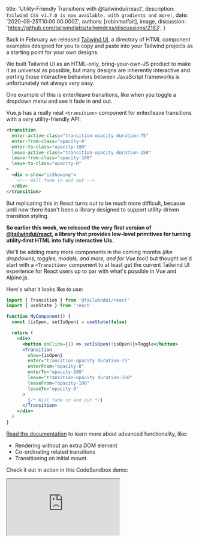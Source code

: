 
  title: 'Utility-Friendly Transitions with @tailwindui/react',
  description: `Tailwind CSS v1.7.0 is now available, with gradients and more!`,
  date: '2020-08-25T10:00:00.000Z',
  authors: [robinmalfait],
  image,
  discussion: 'https://github.com/tailwindlabs/tailwindcss/discussions/2183',
}

Back in February we released [Tailwind UI](https://tailwindui.com), a directory of HTML component examples designed for you to copy and paste into your Tailwind projects as a starting point for your own designs.

We built Tailwind UI as an HTML-only, bring-your-own-JS product to make it as universal as possible, but many designs are inherently interactive and porting those interactive behaviors between JavaScript frameworks is unfortunately not always very easy.

One example of this is enter/leave transitions, like when you toggle a dropdown menu and see it fade in and out.

<!--more-->

Vue.js has a really neat `<transition>` component for enter/leave transitions with a very utility-friendly API:

```html
<transition
  enter-active-class="transition-opacity duration-75"
  enter-from-class="opacity-0"
  enter-to-class="opacity-100"
  leave-active-class="transition-opacity duration-150"
  leave-from-class="opacity-100"
  leave-to-class="opacity-0"
>
  <div v-show="isShowing">
    <!-- Will fade in and out -->
  </div>
</transition>
```

But replicating this in React turns out to be much more difficult, because until now there hasn't been a library designed to support utility-driven transition styling.

**So earlier this week, we released the very first version of [@tailwindui/react](https://github.com/tailwindlabs/tailwindui-react), a library that provides low-level primitives for turning utility-first HTML into fully interactive UIs.**

We'll be adding many more components in the coming months _(like dropdowns, toggles, modals, and more, and for Vue too!)_ but thought we'd start with a `<Transition>` component to at least get the current Tailwind UI experience for React users up to par with what's possible in Vue and Alpine.js.

Here's what it looks like to use:

```jsx
import { Transition } from '@tailwindui/react'
import { useState } from 'react'

function MyComponent() {
  const [isOpen, setIsOpen] = useState(false)

  return (
    <div>
      <button onClick={() => setIsOpen(!isOpen)}>Toggle</button>
      <Transition
        show={isOpen}
        enter="transition-opacity duration-75"
        enterFrom="opacity-0"
        enterTo="opacity-100"
        leave="transition-opacity duration-150"
        leaveFrom="opacity-100"
        leaveTo="opacity-0"
      >
        {/* Will fade in and out */}
      </Transition>
    </div>
  )
}
```

[Read the documentation](https://github.com/tailwindlabs/tailwindui-react) to learn more about advanced functionality, like:

- Rendering without an extra DOM element
- Co-ordinating related transitions
- Transitioning on initial mount.

Check it out in action in this CodeSandbox demo:

<iframe
  src="https://codesandbox.io/embed/dreamy-villani-1lz49?fontsize=14&hidenavigation=1&module=%2Fsrc%2FApp.js&view=preview"
  style={{ height: 500 }}
  className="w-full rounded-md overflow-hidden"
  title="dreamy-villani-1lz49"
  allow="accelerometer; ambient-light-sensor; camera; encrypted-media; geolocation; gyroscope; hid; microphone; midi; payment; usb; vr; xr-spatial-tracking"
  sandbox="allow-forms allow-modals allow-popups allow-presentation allow-same-origin allow-scripts"
/>

Try it out on your projects, and if you run into any problems, [report an issue on GitHub](https://github.com/tailwindlabs/tailwindui-react).
